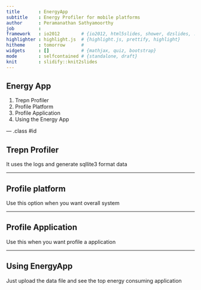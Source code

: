 ```yaml
---
title       : EnergyApp  
subtitle    : Energy Profiler for mobile platforms
author      : Peramanathan Sathyamoorthy
job         : 
framework   : io2012        # {io2012, html5slides, shower, dzslides, ...}
highlighter : highlight.js  # {highlight.js, prettify, highlight}
hitheme     : tomorrow      # 
widgets     : []            # {mathjax, quiz, bootstrap}
mode        : selfcontained # {standalone, draft}
knit        : slidify::knit2slides
---
```


## Energy App

1. Trepn Profiler
2. Profile Platform
3. Profile Application
4. Using the Energy App

--- .class #id 

## Trepn Profiler

It uses the logs and generate sqllite3 format data

---


## Profile platform

Use this option when you want overall system

---


## Profile Application

Use this when you want profile a application

---


## Using EnergyApp

Just upload the data file and see the top energy consuming
application



